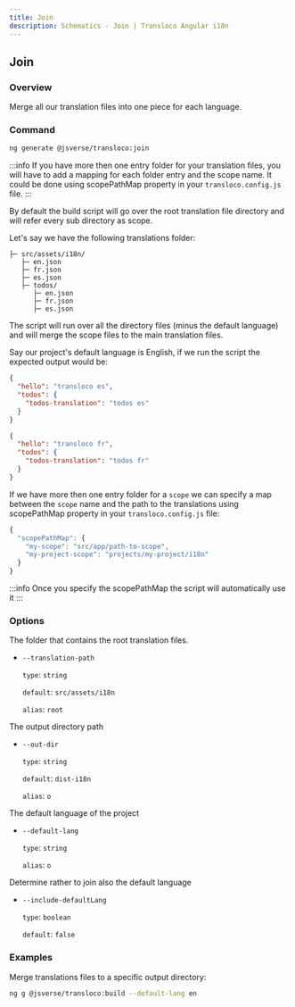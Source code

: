 ```yaml
---
title: Join
description: Schematics - Join | Transloco Angular i18n
---
```


## Join

### Overview

Merge all our translation files into one piece for each language.

### Command

```bash
ng generate @jsverse/transloco:join
```

:::info
If you have more then one entry folder for your translation files, you will have to add a mapping for each folder entry and the scope name. It could be done using scopePathMap property in your `transloco.config.js` file.
:::

By default the build script will go over the root translation file directory and will refer every sub directory as scope.

Let's say we have the following translations folder:

```
├─ src/assets/i18n/
   ├─ en.json
   ├─ fr.json
   ├─ es.json
   ├─ todos/
      ├─ en.json
      ├─ fr.json
      ├─ es.json
```

The script will run over all the directory files (minus the default language) and will merge the scope files to the main translation files.

Say our project's default language is English,  if we run the script the expected output would be:

```json title="dist-i18n/es.json"
{
  "hello": "transloco es",
  "todos": {
    "todos-translation": "todos es"
  }
}
```

```json title="dist-i18n/fr.json"
{
  "hello": "transloco fr",
  "todos": {
    "todos-translation": "todos fr"
  }
}
```

If we have more then one entry folder for a `scope` we can specify a map between the `scope` name and the path to the translations using scopePathMap property in your `transloco.config.js` file:

```js title="transloco.config.js"
{
  "scopePathMap": {
    "my-scope": "src/app/path-to-scope",
    "my-project-scope": "projects/my-project/i18n"
  }
}
```

:::info
Once you specify the scopePathMap the script will automatically use it
:::

### Options

The folder that contains the root translation files.

- `--translation-path`

  `type`: `string`

  `default`: `src/assets/i18n`

  `alias`: `root`

The output directory path

- `--out-dir`

  `type`: `string`

  `default`: `dist-i18n`

  `alias`: `o`

The default language of the project

- `--default-lang`

  `type`: `string`

  `alias`: `o`

Determine rather to join also the default language

- `--include-defaultLang`

  `type`: `boolean`

  `default`: `false`

### Examples

Merge translations files to a specific output directory:
```bash
ng g @jsverse/transloco:build --default-lang en
```
